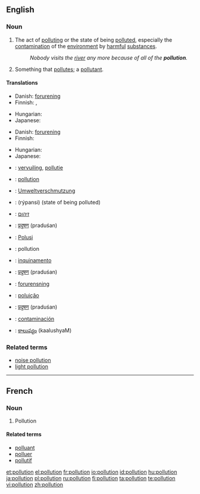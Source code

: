 {{wikipedia}}
==English==

===Noun===
{{en-noun}}

# The act of [[polluting]] or the state of being [[polluted]], especially the [[contamination]] of the [[environment]] by [[harmful]] [[substance]]s.
#: ''Nobody visits the [[river]] any more because of all of the '''pollution'''.''
# Something that [[pollute]]s; a [[pollutant]].

====Translations====
{{trans-top|the contamination of the environment by harmful substances}}
* Danish: [[forurening]] {{c}}
* Finnish: {{t-|fi|saastuminen}} {{qualifier|state}}, {{t-|fi|saastuttaminen}} {{qualifier|act}}
{{trans-mid}}
* Hungarian: {{t|hu|környezetszennyezés}}
* Japanese: {{t|ja|sc=Jpan|汚染|tr=osen}}
{{trans-bottom}}

{{trans-top|something that pollutes; a pollutant}}
* Danish: [[forurening]] {{c}}
* Finnish: {{t-|fi|saaste}}
{{trans-mid}}
* Hungarian: {{t|hu|szennyeződés}}
* Japanese: {{t|ja|sc=Jpan|汚染物質|tr=osen-busshitsu}}
{{trans-bottom}}

{{checktrans-top}}
* {{ttbc|Dutch}}: [[vervuiling]], [[pollutie]]
* {{ttbc|French}}: [[pollution]] {{f}}
* {{ttbc|German}}: [[Umweltverschmutzung]]
* {{ttbc|Greek}}: {{t|el|ρύπανση|f|sc=Grek}} (rýpansi) (state of being polluted)
* {{ttbc|Hebrew}}: [[זיהום]]
* {{ttbc|Hindi}}: [[प्रदुषण]] (praduśan)
* {{ttbc|Indonesian}}: [[Polusi]]
* {{ttbc|Interlingua}}: pollution
{{checktrans-mid}}
* {{ttbc|Italian}}: [[inquinamento]]
* {{ttbc|Marathi}}: [[प्रदुषण]] (praduśan)
* {{ttbc|Norwegian}}: [[forurensning]]
* {{ttbc|Portuguese}}: [[poluição]] {{f}}
* {{ttbc|Sanskrit}}: [[प्रदुषण]] (praduśan)
* {{ttbc|Spanish}}: [[contaminación]]
* {{ttbc|Telugu}}: [[కాలుష్యం]] (kaalushyaM)
{{checktrans-bottom}}

===Related terms===
* [[noise pollution]]
* [[light pollution]]

----

==French==

===Noun===
{{fr-noun|f}}

# Pollution

====Related terms====
* [[polluant]]
* [[polluer]]
* [[pollutif]]

[[et:pollution]]
[[el:pollution]]
[[fr:pollution]]
[[io:pollution]]
[[id:pollution]]
[[hu:pollution]]
[[ja:pollution]]
[[pl:pollution]]
[[ru:pollution]]
[[fi:pollution]]
[[ta:pollution]]
[[te:pollution]]
[[vi:pollution]]
[[zh:pollution]]